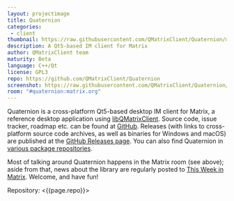 ```yaml
---
layout: projectimage
title: Quaternion
categories: 
 - client
thumbnail: https://raw.githubusercontent.com/QMatrixClient/Quaternion/master/quaternion.png
description: A Qt5-based IM client for Matrix
author: QMatrixClient team
maturity: Beta
language: C++/Qt
license: GPL3
repo: https://github.com/QMatrixClient/Quaternion
screenshot: https://raw.githubusercontent.com/QMatrixClient/Quaternion/master/quaternion.png
room: "#quaternion:matrix.org"
---
```


Quaternion is a cross-platform Qt5-based desktop IM client for Matrix, a reference desktop application using [libQMatrixClient](https://matrix.org/docs/projects/sdk/libqmatrixclient.html). Source code, issue tracker, roadmap etc. can be found at [GitHub](https://github.com/QMatrixClient/Quaternion). Releases (with links to cross-platform source code archives, as well as binaries for Windows and macOS) are published at the [GitHub Releases page](https://github.com/QMatrixClient/Quaternion/releases). You can also find Quaternion in [various package repositories](https://repology.org/metapackage/quaternion/information).

Most of talking around Quaternion happens in the Matrix room (see above); aside from that, news about the library are regularly posted to [This Week in Matrix](https://matrix.org/blog/category/this-week-in-matrix/). Welcome, and have fun!

Repository: <{{page.repo}}>
